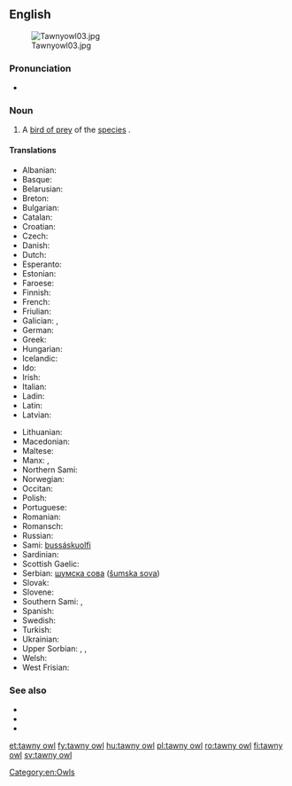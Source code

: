 ==English==
[[Image:Tawnyowl03.jpg|thumb]]

===Pronunciation===
* {{a|RP}} {{IPA|/ˈtɔːni aʊl/|lang=en}}

===Noun===
{{en-noun|head=[[tawny]] [[owl]]}}

# A [[bird of prey]] of the [[species]] {{taxlink|Strix aluco|species|noshow=1}}.

====Translations====
{{trans-top|''Strix aluco''}}
* Albanian: {{t|sq|kukuvajka e pyjeve}}
* Basque: {{t|eu|urubi}}
* Belarusian: {{t|be|няясыць шэрая}}
* Breton: {{t|br|kaouenn penn-tev}}
* Bulgarian: {{t|bg|горска улулица|tr=gorska ululica}}
* Catalan: {{t|ca|gamarús}}
* Croatian: {{t|sh|šumska sova}}
* Czech: {{t|cs|puštík}}
* Danish: {{t|da|natugle|c}}
* Dutch: {{t+|nl|bosuil|m}}
* Esperanto: {{t|eo|arbara strigo}}
* Estonian: {{t|et|kodukakk}}
* Faroese: {{t|fo|músagjóð}}
* Finnish: {{t+|fi|lehtopöllö}}
* French: {{t+|fr|chouette hulotte|f}}
* Friulian: {{t|fur|catůs}}
* Galician: {{t|gl|curuxa laiona}}, {{t+|gl|avelaiona}}
* German: {{t+|de|Waldkauz|m}}
* Greek: {{t|el|χουχουριστιής}}
* Hungarian: {{t+|hu|macskabagoly}}
* Icelandic: {{t|is|náttugla|f}}
* Ido: {{t+|io|hueto}}
* Irish: {{t|ga|ulchabhán donn}}
* Italian: {{t+|it|allocco}}
* Ladin: {{t|lld|ciuch}}
* Latin: {{t|la|Strix aluco}}
* Latvian: {{t|lv|meža pūce}}
{{trans-mid}}
* Lithuanian: {{t|lt|naminė pelėda}}
* Macedonian: {{t|mk|шумски був|tr=šumski buv}}
* Maltese: {{t|mt|kokka}}
* Manx: {{t|gv|hullad ghoan|f}}, {{t|gv|hullad ouyr|f}}
* Northern Sami: {{t|se|bussáskuolfi}}
* Norwegian: {{t|no|kattugle}}
* Occitan: {{t+|oc|caús}}
* Polish: {{t+|pl|puszczyk}}
* Portuguese: {{t+|pt|coruja-do-mato|f}}
* Romanian: {{t+|ro|huhurez}}
* Romansch: {{t|rm|tschuetta da guaud}}
* Russian: {{t|ru|неясыть серая|tr=nejasyt' seraja}}
* Sami: [[bussáskuolfi]]
* Sardinian: {{t|sc|cuccubaju}}
* Scottish Gaelic: {{t|gd|comhachag-dhonn|f}}
* Serbian: [[шумска сова]] ([[šumska sova]])
* Slovak: {{t|sk|sova lesná}}
* Slovene: {{t|sl|lesna sova}}
* Southern Sami: {{t|sma|hamhka}}, {{t|sma|jïjje-snjågloe}}
* Spanish: {{t+|es|cárabo|m}}
* Swedish: {{t+|sv|kattuggla}}
* Turkish: {{t+|tr|alaca baykuş}}
* Ukrainian: {{t|uk|сова сіра|tr=[[sova sira]]}}
* Upper Sorbian: {{t|hsb|kiwka}}, {{t|hsb|wiwka}}, {{t|hsb|kwikawa}}
* Welsh: {{t|cy|tylluan frech}}
* West Frisian: {{t|fy|wâldûle}}
{{trans-bottom}}

===See also===
* {{pedia}}
* {{specieslite|Strix aluco}}
* {{commonslite|Strix aluco}}

[[Category:en:Owls]]

[[et:tawny owl]]
[[fy:tawny owl]]
[[hu:tawny owl]]
[[pl:tawny owl]]
[[ro:tawny owl]]
[[fi:tawny owl]]
[[sv:tawny owl]]